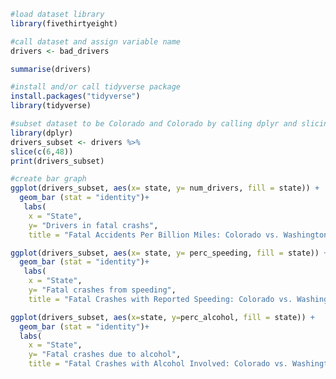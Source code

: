 ```r
#load dataset library
library(fivethirtyeight)
```

```r
#call dataset and assign variable name
drivers <- bad_drivers
```
```r
summarise(drivers)
```

```r
#install and/or call tidyverse package
install.packages("tidyverse")
library(tidyverse)
```

```r
#subset dataset to be Colorado and Colorado by calling dplyr and slicing the dataset
library(dplyr)
drivers_subset <- drivers %>%
slice(c(6,48))
print(drivers_subset)

```
```r
#create bar graph 
ggplot(drivers_subset, aes(x= state, y= num_drivers, fill = state)) +
  geom_bar (stat = "identity")+
   labs(
    x = "State",
    y= "Drivers in fatal crashs",
    title = "Fatal Accidents Per Billion Miles: Colorado vs. Washington")
```
```r
ggplot(drivers_subset, aes(x= state, y= perc_speeding, fill = state)) +
  geom_bar (stat = "identity")+
   labs(
    x = "State",
    y= "Fatal crashes from speeding",
    title = "Fatal Crashes with Reported Speeding: Colorado vs. Washington")
```

``` r
ggplot(drivers_subset, aes(x=state, y=perc_alcohol, fill = state)) +
  geom_bar (stat = "identity")+
  labs(
    x = "State",
    y= "Fatal crashes due to alcohol",
    title = "Fatal Crashes with Alcohol Involved: Colorado vs. Washington")
```
